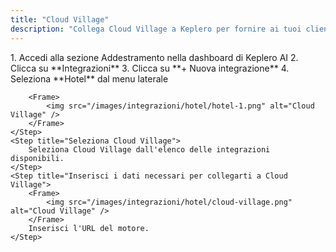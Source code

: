 ```yaml
---
title: "Cloud Village"
description: "Collega Cloud Village a Keplero per fornire ai tuoi clienti link pre-compilati per la prenotazione"
---
```


<Steps>
    <Step title="Crea una nuova azione">
        1. Accedi alla sezione Addestramento nella dashboard di Keplero AI
        2. Clicca su **Integrazioni**
        3. Clicca su **+ Nuova integrazione**
        4. Seleziona **Hotel** dal menu laterale

        <Frame>
            <img src="/images/integrazioni/hotel/hotel-1.png" alt="Cloud Village" />
        </Frame>
    </Step>
    <Step title="Seleziona Cloud Village">
        Seleziona Cloud Village dall'elenco delle integrazioni disponibili.
    </Step>
    <Step title="Inserisci i dati necessari per collegarti a Cloud Village">
        <Frame>
            <img src="/images/integrazioni/hotel/cloud-village.png" alt="Cloud Village" />
        </Frame>
        Inserisci l'URL del motore.
    </Step>
</Steps>